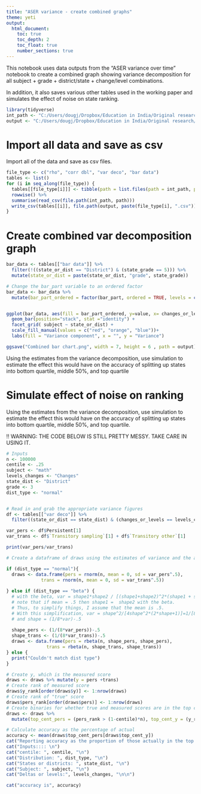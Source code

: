---
title: "ASER variance - create combined graphs"
theme: yeti
output: 
  html_document:
    toc: true
    toc_depth: 2
    toc_float: true
    number_sections: true
---

This notebook uses data outputs from the "ASER variance over time" notebook to create a combined graph showing variance decomposition for all subject + grade + district/state + change/level combinations.

In addition, it also saves various other tables used in the working paper and simulates the effect of noise on state ranking.

```{r setup}
library(tidyverse)
int_path <- "C:/Users/dougj/Dropbox/Education in India/Original research/aservnas/figures/intermediate"
output <- "C:/Users/dougj/Dropbox/Education in India/Original research/aservnas/figures"
```

# Import all data and save as csv

Import all of the data and save as csv files.

```{r, results='hide'}
file_type <- c("rho", "corr dbl", "var deco", "bar data")
tables <- list()
for (i in seq_along(file_type)) {
  tables[[file_type[i]]] <- tibble(path = list.files(path = int_path, pattern = file_type[i])) %>% 
  rowwise() %>% 
  summarise(read_csv(file.path(int_path, path))) 
  write_csv(tables[[i]], file.path(output, paste(file_type[i], ".csv")))
}

```

# Create combined var decomposition graph
```{r}
bar_data <- tables[["bar data"]] %>% 
  filter(!((state_or_dist == "District") & (state_grade == 5))) %>% 
  mutate(state_or_dist = paste(state_or_dist, "grade", state_grade))

# Change the bar_part variable to an ordered factor
bar_data <- bar_data %>%
  mutate(bar_part_ordered = factor(bar_part, ordered = TRUE, levels = c("Transitory other","Transitory sampling", "Persistent")))


ggplot(bar_data, aes(fill = bar_part_ordered, y=value, x= changes_or_levels)) +
  geom_bar(position="stack", stat ="identity") +
  facet_grid( subject ~ state_or_dist) + 
  scale_fill_manual(values = c("red", "orange", "blue"))+
  labs(fill = "Variance component", x = "", y = "Variance") 

ggsave("Combined bar chart.png", width = 7, height = 6 , path = output)
```
Using the estimates from the variance decomposition, use simulation to estimate the effect this would have on the accuracy of splitting up states into bottom quartile, middle 50%, and top quartile


# Simulate effect of noise on ranking

Using the estimates from the variance decomposition, use simulation to estimate the effect this would have on the accuracy of splitting up states into bottom quartile, middle 50%, and top quartile.

!! WARNING: THE CODE BELOW IS STILL PRETTY MESSY. TAKE CARE IN USING IT.


```{r}

# Inputs
n <- 100000
centile <- .25
subject <- "math"
levels_changes <- "Changes"
state_dist <- "District"
grade <- 3
dist_type <- "normal"


# Read in and grab the appropriate variance figures
df <- tables[["var deco"]] %>% 
  filter((state_or_dist == state_dist) & (changes_or_levels == levels_changes) & (state_grade == grade))

var_pers <- df$Persistent[1]
var_trans <- df$`Transitory sampling`[1] + df$`Transitory other`[1]

print(var_pers/var_trans)
```


```{r}

# Create a dataframe of draws using the estimates of variance and the appropriate distribution type

if (dist_type == "normal"){
  draws <- data.frame(pers = rnorm(n, mean = 0, sd = var_pers^.5),
             trans = rnorm(n, mean = 0, sd = var_trans^.5))
  
} else if (dist_type == "beta") {
  # with the beta, var = shape1*shape2 / [(shape1+shape2)^2*(shape1 + shape2 + 1)]
  # note that if mean = .5 then shape1 =  shape2 with the beta.  
  # Thus, to simplify things, I assume that the mean is .5.
  # With this simplification, var = shape^2/[4shape^2*(2*shape+1)]=1/[8*shape+4]
  # and shape = (1/8*var)-.5
    
  shape_pers <- (1/(8*var_pers))-.5
  shape_trans <- (1/(8*var_trans))-.5
  draws <- data.frame(pers = rbeta(n, shape_pers, shape_pers),
               trans = rbeta(n, shape_trans, shape_trans))
} else {
  print("Couldn't match dist type")
}

# Create y, which is the measured score
draws <- draws %>% mutate(y = pers +trans)
# Create rank of measured score
draws$y_rank[order(draws$y)] <- 1:nrow(draws)
# Create rank of "true" score
draws$pers_rank[order(draws$pers)] <- 1:nrow(draws)
# Create binaries for whether true and measured scores are in the top centile
draws <- draws %>%
  mutate(top_cent_pers = (pers_rank > (1-centile)*n), top_cent_y = (y_rank > (1-centile)*n))

# Calculate accuracy as the percentage of actual 
accuracy <- mean(draws$top_cent_pers[draws$top_cent_y])
cat("Reporting accuracy as the proportion of those actually in the top centile which would be ranked as being in the top centile.\n\n")
cat("Inputs:::: \n")
cat("centile: ", centile, "\n")
cat("Distribution: ", dist_type, "\n")
cat("States or districts: ", state_dist, "\n")
cat("Subject: ", subject, "\n")
cat("Deltas or levels:", levels_changes, "\n\n")

cat("accuracy is", accuracy)

```




